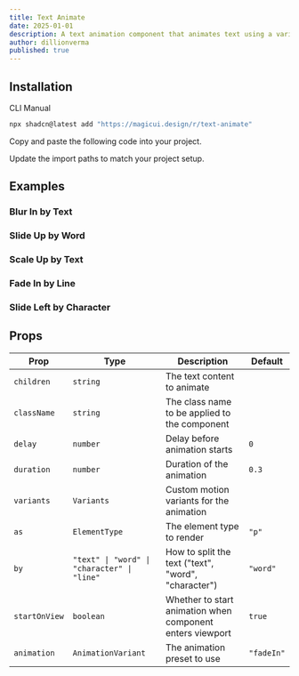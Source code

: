 ```yaml
---
title: Text Animate
date: 2025-01-01
description: A text animation component that animates text using a variety of different animations.
author: dillionverma
published: true
---
```


<ComponentPreview name="text-animate-demo" />

## Installation

<Tabs defaultValue="cli">

<TabsList>
  <TabsTrigger value="cli">CLI</TabsTrigger>
  <TabsTrigger value="manual">Manual</TabsTrigger>
</TabsList>
<TabsContent value="cli">

```bash
npx shadcn@latest add "https://magicui.design/r/text-animate"
```

</TabsContent>

<TabsContent value="manual">

<Steps>

<Step>Copy and paste the following code into your project.</Step>

<ComponentSource name="text-animate" />

<Step>Update the import paths to match your project setup.</Step>

</Steps>

</TabsContent>

</Tabs>

## Examples

### Blur In by Text

<ComponentPreview name="text-animate-demo-2" />

### Slide Up by Word

<ComponentPreview name="text-animate-demo-3" />

### Scale Up by Text

<ComponentPreview name="text-animate-demo-4" />

### Fade In by Line

<ComponentPreview name="text-animate-demo-5" />

### Slide Left by Character

<ComponentPreview name="text-animate-demo-6" />

## Props

| Prop          | Type                                        | Description                                               | Default    |
| ------------- | ------------------------------------------- | --------------------------------------------------------- | ---------- |
| `children`    | `string`                                    | The text content to animate                               |            |
| `className`   | `string`                                    | The class name to be applied to the component             |            |
| `delay`       | `number`                                    | Delay before animation starts                             | `0`        |
| `duration`    | `number`                                    | Duration of the animation                                 | `0.3`      |
| `variants`    | `Variants`                                  | Custom motion variants for the animation                  |            |
| `as`          | `ElementType`                               | The element type to render                                | `"p"`      |
| `by`          | `"text" \| "word" \| "character" \| "line"` | How to split the text ("text", "word", "character")       | `"word"`   |
| `startOnView` | `boolean`                                   | Whether to start animation when component enters viewport | `true`     |
| `animation`   | `AnimationVariant`                          | The animation preset to use                               | `"fadeIn"` |
